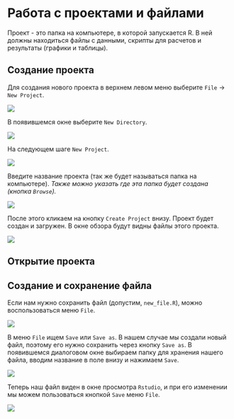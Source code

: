 # Работа с проектами и файлами

Проект - это папка на компьютере, в которой запускается R.
В ней должны находиться файлы с данными, скрипты для расчетов и результаты (графики и таблицы).

## Создание проекта

Для создания нового проекта в верхнем левом меню выберите `File` → `New Project`.

![](images/03-create-project-1.png)

В появившемся окне выберите `New Directory`.

![](images/03-create-project-2.png)

На следующем шаге `New Project`.

![](images/03-create-project-3.png)

Введите название проекта (так же будет называться папка на компьютере).
*Также можно указать где эта папка будет создана (кнопка `Browse`).*

![](images/03-create-project-4.png)

После этого кликаем на кнопку `Create Project` внизу.
Проект будет создан и загружен.
В окне обзора будут видны файлы этого проекта.

![](images/03-create-project-5.png)

## Открытие проекта

## Создание и сохранение файла

Если нам нужно сохранить файл (допустим, `new_file.R`), можно воспользоваться меню `File`.

![](images/03-create-project-6.png)

В меню `File` ищем `Save` или `Save as`. В нашем случае мы создали новый файл, поэтому его нужно сохранить через кнопку `Save as`. В появившемся диалоговом окне выбираем папку для хранения нашего файла, вводим название в поле внизу и нажимаем `Save`.

![](images/03-create-project-7.png)

Теперь наш файл виден в окне просмотра `Rstudio`, и при его изменении мы можем пользоваться кнопкой `Save` меню `File`.

![](images/03-create-project-8.png)
